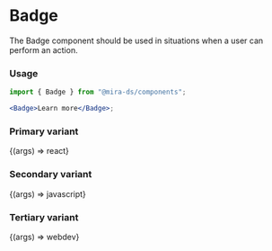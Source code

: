 

<Meta title="Components/Badge" component={Badge} />

# Badge

The Badge component should be used in situations when a user can perform an action.

### Usage

```jsx
import { Badge } from "@mira-ds/components";

<Badge>Learn more</Badge>;
```

### Primary variant

<Preview>
  <Story
    name="Primary"
    args={{
      variant: "badges.primary",
    }}
  >
    {(args) => <Badge {...args}>react</Badge>}
  </Story>
</Preview>

### Secondary variant

<Preview>
  <Story
    name="Secondary"
    args={{
      variant: "badges.secondary",
    }}
  >
    {(args) => <Badge {...args}>javascript</Badge>}
  </Story>
</Preview>

### Tertiary variant

<Preview>
  <Story
    name="Tertiary"
    args={{
      variant: "badges.tertiary",
    }}
  >
    {(args) => <Badge {...args}>webdev</Badge>}
  </Story>
</Preview>
